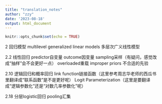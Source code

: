 ```yaml
---
title: "translation_notes"
author: "zzy"
date: '2023-08-18'
output: html_document
---
```


```r
knitr::opts_chunk$set(echo = TRUE)
```

2 回归模型
multilevel generalized linear models 多层次广义线性模型

2.2 线性回归
predictor自变量
outcome因变量
sampling采样（有疑问，感觉改成“抽样”会不会更好一点）
overloaded重载
improper priors 不合适的先验

2.10 逻辑回归和概率回归
link function链接函数（这里参考周志华老师的西瓜书里翻译成“联系函数”是不是更好呢）
Logit Parameterization（这里是要翻译成“逻辑参数化”还是“对数几率参数化”呢）

2.18 分层logistic回归
pooling汇集



